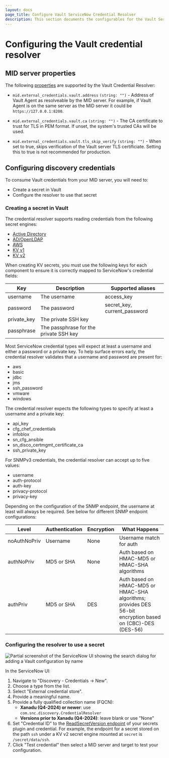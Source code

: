 ```yaml
---
layout: docs
page_title: Configure Vault ServiceNow Credential Resolver
description: This section documents the configurables for the Vault ServiceNow Credential Resolver.
---
```


# Configuring the Vault credential resolver

## MID server properties

The following [properties] are supported by the Vault Credential Resolver:

- `mid.external_credentials.vault.address` `(string: "")` - Address of Vault Agent as resolveable by the MID server.
  For example, if Vault Agent is on the same server as the MID server it could be `https://127.0.0.1:8200`.

- `mid.external_credentials.vault.ca` `(string: "")` - The CA certificate to trust for TLS in PEM format. If unset,
  the system's trusted CAs will be used.

- `mid.external_credentials.vault.tls_skip_verify` `(string: "")` - When set to true, skips verification of the Vault server
  TLS certificiate. Setting this to true is not recommended for production.

[properties]: https://docs.servicenow.com/bundle/quebec-servicenow-platform/page/product/mid-server/reference/r_MIDServerProperties.html#t_SetMIDServerProperties

## Configuring discovery credentials

To consume Vault credentials from your MID server, you will need to:

* Create a secret in Vault
* Configure the resolver to use that secret

### Creating a secret in Vault

The credential resolver supports reading credentials from the following secret engines:

* [Active Directory](/vault/docs/secrets/ad)
* [AD/OpenLDAP](/vault/docs/secrets/ldap)
* [AWS](/vault/docs/secrets/aws)
* [KV v1](/vault/docs/secrets/kv/kv-v1)
* [KV v2](/vault/docs/secrets/kv/kv-v2)

When creating KV secrets, you must use the following keys for each component
to ensure it is correctly mapped to ServiceNow's credential fields:

Key         | Description                            | Supported aliases
------------|----------------------------------------|------------------
username    | The username                           | access_key
password    | The password                           | secret_key, current_password
private_key | The private SSH key                    |
passphrase  | The passphrase for the private SSH key |

Most ServiceNow credential types will expect at least a username and either
a password or a private key. To help surface errors early, the credential
resolver validates that a username and password are present for:

* aws
* basic
* jdbc
* jms
* ssh_password
* vmware
* windows

The credential resolver expects the following types to specify at least
a username and a private key:

* api_key
* cfg_chef_credentials
* infoblox
* sn_cfg_ansible
* sn_disco_certmgmt_certificate_ca
* ssh_private_key

For SNMPv3 credentials, the credential resolver can accept up to five values:

* username
* auth-protocol
* auth-key
* privacy-protocol
* privacy-key

Depending on the configuration of the SNMP endpoint, the username at least will always be required. See below for different SNMP endpoint configurations:

Level         | Authentication | Encryption | What Happens
--------------|----------------|------------|------------------------
noAuthNoPriv  | Username       | None       | Username match for auth
authNoPriv    | MD5 or SHA     | None       | Auth based on HMAC-MD5 or HMAC-SHA algorithms
authPriv      | MD5 or SHA     | DES        | Auth based on HMAC-MD5 or HMAC-SHA algorithms; provides DES 56-bit encryption based on (CBC)-DES (DES-56) 

### Configuring the resolver to use a secret

<ImageConfig hideBorder caption="Vault credential resolver">

![Partial screenshot of the ServiceNow UI showing the search dialog for adding a Vault configuration by name](/img/service-now/vault-credential-resolver-fqcn.png)

</ImageConfig>

In the ServiceNow UI:

1. Navigate to "Discovery - Credentials &rarr; New".
1. Choose a type from the list.
1. Select "External credential store".
1. Provide a meaningful name.
1. Provide a fully qualified collection name (FQCN):
    - **Xanadu (Q4-2024) or newer**:  use `com.snc.discovery.CredentialResolver`
    - **Versions prior to Xanadu (Q4-2024)**: leave blank or use "None"
1. Set "Credential ID" to the
   [ReadSecretVersion endpoint](/vault/api-docs/secret/kv/kv-v2#read-secret-version)
   of your secrets plugin and credential. For example, the endpoint
   for a secret stored on the path `ssh` under a KV v2 secret engine mounted at
   `secret` is `/secret/data/ssh`.
1. Click "Test credential" then select a MID server and target to test your
   configuration.
